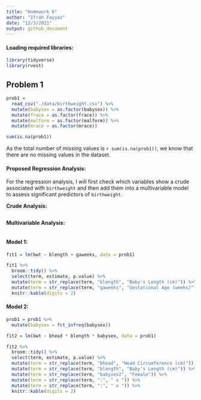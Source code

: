 ```yaml
---
title: "Homework 6"
author: "Ifrah Fayyaz"
date: "12/3/2021"
output: github_document
---
```


#### Loading required libraries:

```r
library(tidyverse)
library(rvest)
```

## Problem 1

```r
prob1 = 
  read_csv("./data/birthweight.csv") %>%
  mutate(babysex = as.factor(babysex)) %>%
  mutate(frace = as.factor(frace)) %>%
  mutate(malform = as.factor(malform)) %>%
  mutate(mrace = as.factor(mrace))

sum(is.na(prob1))
```

As the total number of missing values is ``r sum(is.na(prob1))``, we know that there are no missing values in the dataset.

#### Proposed Regression Analysis:

For the regression analysis, I will first check which variables show a crude associated with `birthweight` and then add them into a multivariable model to assess significant predictors of `birthweight`.

**Crude Analysis:**

```r

```

**Multivariable Analysis:**

```r

```

#### Model 1:

```r
fit1 = lm(bwt ~ blength + gaweeks, data = prob1)

fit1 %>%
  broom::tidy() %>%
  select(term, estimate, p.value) %>%
  mutate(term = str_replace(term, "blength", "Baby's Length (cm)")) %>%
  mutate(term = str_replace(term, "gaweeks", "Gestational Age (weeks)")) %>%
  knitr::kable(digits = 2) 
```


#### Model 2:

```r
prob1 = prob1 %>%
  mutate(babysex = fct_infreq(babysex))

fit2 = lm(bwt ~ bhead * blength * babysex, data = prob1)

fit2 %>%
  broom::tidy() %>%
  select(term, estimate, p.value) %>%
  mutate(term = str_replace(term, "bhead", "Head Circumference (cm)")) %>%
  mutate(term = str_replace(term, "blength", "Baby's Length (cm)")) %>%
  mutate(term = str_replace(term, "babysex2", "Female")) %>%
  mutate(term = str_replace(term, ":", " x ")) %>%
  mutate(term = str_replace(term, ":", " x ")) %>%
  knitr::kable(digits = 2)
```



```r

```



```r

```



```r

```



```r

```